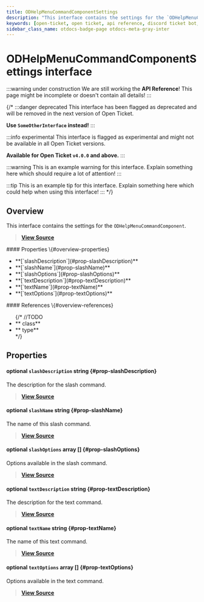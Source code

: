 ```yaml
---
title: ODHelpMenuCommandComponentSettings
description: "This interface contains the settings for the `ODHelpMenuCommandComponent`."
keywords: [open-ticket, open ticket, api reference, discord ticket bot, interface]
sidebar_class_name: otdocs-badge-page otdocs-meta-gray-inter
---
```

<head>
    <link rel="apple-touch-icon" href="/img/logo_vertical.png"/>
</head>

# ODHelpMenuCommandComponentSettings <M color="gray">interface</M>

:::warning under construction
We are still working the **API Reference**! This page might be incomplete or doesn't contain all details!
:::

{/*
:::danger deprecated
This interface has been flagged as deprecated and will be removed in the next version of Open Ticket.

**Use `SomeOtherInterface` instead!**
:::

:::info experimental
This interface is flagged as experimental and might not be available in all Open Ticket versions.

**Available for Open Ticket `v4.0.0` and above.**
:::

:::warning
This is an example warning for this interface. Explain something here which should require a lot of attention!
:::

:::tip
This is an example tip for this interface. Explain something here which could help when using this interface!
:::
*/}

## Overview
This interface contains the settings for the `ODHelpMenuCommandComponent`.

> [**View Source**](https://otgithub.dj-dj.be/tree/main/src/core/api/modules/helpmenu.ts#L56)

<FlexHorizontal>
<div style={{width:"50%"}} className="otdocs-flex-mobile-width">
    #### Properties \{#overview-properties}
    <ul>
        <li>**[`slashDescription`](#prop-slashDescription)**</li>
        <li>**[`slashName`](#prop-slashName)**</li>
        <li>**[`slashOptions`](#prop-slashOptions)**</li>
        <li>**[`textDescription`](#prop-textDescription)**</li>
        <li>**[`textName`](#prop-textName)**</li>
        <li>**[`textOptions`](#prop-textOptions)**</li>
    </ul>
</div>
<div style={{width:"50%"}} className="otdocs-flex-mobile-width">
    #### References \{#overview-references}
    <ul>
        {/*
        //TODO
        <li>**<code><ApiUrl url="class:ODId" label="api.ODId"/></code> <M color="purple">class</M>**</li>
        <li>**<code><ApiUrl url="type:ODExampleType" label="api.ODExampleType"/></code> <M color="brown">type</M>**</li>
        */}
    </ul>
</div>
</FlexHorizontal>

## Properties
<Divider></Divider>
#### <C color="blue">optional</C> `slashDescription` <M color="blue">string</M> <ApiBlock><ApiUrl url="js:string" label="string"/></ApiBlock> \{#prop-slashDescription}
The description for the slash command.

> [**View Source**](https://otgithub.dj-dj.be/tree/main/src/core/api/modules/helpmenu.ts#L68)

<Divider></Divider>
#### <C color="blue">optional</C> `slashName` <M color="blue">string</M> <ApiBlock><ApiUrl url="js:string" label="string"/></ApiBlock> \{#prop-slashName}
The name of this slash command.

> [**View Source**](https://otgithub.dj-dj.be/tree/main/src/core/api/modules/helpmenu.ts#L60)

<Divider></Divider>
#### <C color="pink">optional</C> `slashOptions` <M color="pink">array</M> <ApiBlock><ApiUrl url="interface:ODHelpMenuCommandComponentOption" label="api.ODHelpMenuCommandComponentOption"/>[]</ApiBlock> \{#prop-slashOptions}
Options available in the slash command.

> [**View Source**](https://otgithub.dj-dj.be/tree/main/src/core/api/modules/helpmenu.ts#L64)

<Divider></Divider>
#### <C color="blue">optional</C> `textDescription` <M color="blue">string</M> <ApiBlock><ApiUrl url="js:string" label="string"/></ApiBlock> \{#prop-textDescription}
The description for the text command.

> [**View Source**](https://otgithub.dj-dj.be/tree/main/src/core/api/modules/helpmenu.ts#L66)

<Divider></Divider>
#### <C color="blue">optional</C> `textName` <M color="blue">string</M> <ApiBlock><ApiUrl url="js:string" label="string"/></ApiBlock> \{#prop-textName}
The name of this text command.

> [**View Source**](https://otgithub.dj-dj.be/tree/main/src/core/api/modules/helpmenu.ts#L58)

<Divider></Divider>
#### <C color="pink">optional</C> `textOptions` <M color="pink">array</M> <ApiBlock><ApiUrl url="interface:ODHelpMenuCommandComponentOption" label="api.ODHelpMenuCommandComponentOption"/>[]</ApiBlock> \{#prop-textOptions}
Options available in the text command.

> [**View Source**](https://otgithub.dj-dj.be/tree/main/src/core/api/modules/helpmenu.ts#L62)

<Divider></Divider>

